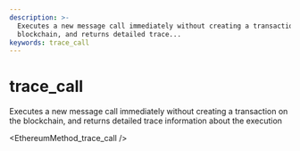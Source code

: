 ```yaml
---
description: >-
  Executes a new message call immediately without creating a transaction on the
  blockchain, and returns detailed trace...
keywords: trace_call
---
```

# trace_call

Executes a new message call immediately without creating a transaction on the blockchain, and returns detailed trace information about the execution


<EthereumMethod_trace_call />
